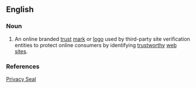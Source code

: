 ==English==

===Noun===
{{en-noun}}

# {{lb|en|Internet}} An online branded [[trust]] [[mark]] or [[logo]] used by third-party site verification entities to protect online consumers by identifying [[trustworthy]] [[web site]]s.

===References===
[http://www.guardianecommerce.net Privacy Seal]